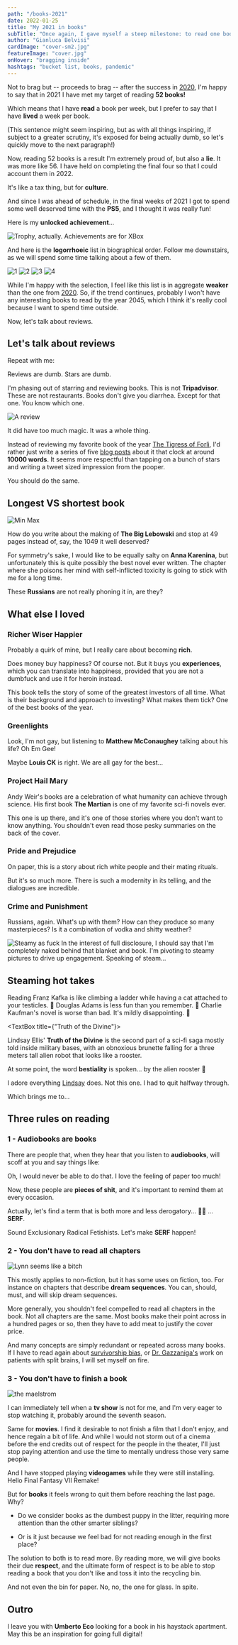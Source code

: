 ```yaml
---
path: "/books-2021"
date: 2022-01-25
title: "My 2021 in books"
subTitle: "Once again, I gave myself a steep milestone: to read one book per week"
author: "Gianluca Belvisi"
cardImage: "cover-sm2.jpg"
featureImage: "cover.jpg"
onHover: "bragging inside"
hashtags: "bucket list, books, pandemic"
---
```



Not to brag but -- proceeds to brag -- after the success in [2020](/books-2020), I'm happy to say that in 2021 I have met my target of reading **52 books!**

Which means that I have **read** a book per week, but I prefer to say that I have **lived** a week per book.

(This sentence might seem inspiring, but as with all things inspiring, if subject to a greater scrutiny, it's exposed for being actually dumb, so let's quickly move to the next paragraph!)

Now, reading 52 books is a result I'm extremely proud of, but also a **lie**. It was more like 56. I have held on completing the final four so that I could account them in 2022.

It's like a tax thing, but for **culture**.

And since I was ahead of schedule, in the final weeks of 2021 I got to spend some well deserved time with the **PS5**, and I thought it was really fun!

Here is my **unlocked achievement**...

![Trophy, actually. Achievements are for XBox](top.jpg)

And here is the **logorrhoeic** list in biographical order. Follow me downstairs, as we will spend some time talking about a few of them.

![1](1.jpg)
![2](2.jpg)
![3](3.jpg)
![4](4_.jpg)

While I'm happy with the selection, I feel like this list is in aggregate **weaker** than the one from [2020](books-2020). So, if the trend continues, probably I won't have any interesting books to read by the year 2045, which I think it's really cool because I want to spend time outside.

Now, let's talk about reviews.

## Let's talk about reviews

Repeat with me:

<Pony>Reviews are dumb. Stars are dumb.</Pony>

I'm phasing out of starring and reviewing books. This is not **Tripadvisor**. These are not restaurants. Books don't give you diarrhea. Except for that one. You know which one.

![A review](hp.jpg)

<FigureLabel>
    It did have too much magic. It was a whole thing.
</FigureLabel>

Instead of reviewing my favorite book of the year [The Tigress of Forlì](https://www.bookdepository.com/Tigress-Forlì-Elizabeth-Lev/9780547844169), I'd rather just write a series of five [blog posts](/caterina-sforza-1) about it that clock at around **10000 words**. It seems more respectful than tapping on a bunch of stars and writing a tweet sized impression from the pooper.

You should do the same.

## Longest VS shortest book

![Min Max](minmax.jpg)

How do you write about the making of **The Big Lebowski** and stop at 49 pages instead of, say, the 1049 it well deserved?

For symmetry's sake, I would like to be equally salty on **Anna Karenina**, but unfortunately this is quite possibly the best novel ever written. The chapter where she poisons her mind with self-inflicted toxicity is going to stick with me for a long time.

These **Russians** are not really phoning it in, are they?


## What else I loved

### Richer Wiser Happier

<ThreeColumns>
    <Richer/>
    <Col23>
        <p>
            Probably a quirk of mine, but I really care about becoming <strong>rich</strong>.
        </p>
        <p>
            Does money buy happiness? Of course not. But it buys you <strong>experiences</strong>, which you can translate into happiness, provided that you are not a dumbfuck and use it for heroin instead.
        </p>
        <p>
            This book tells the story of some of the greatest investors of all time. What is their background and approach to investing? What makes them tick? One of the best books of the year.
        </p>
    </Col23>
</ThreeColumns>

### Greenlights

<ThreeColumns>
    <Greenlights/>
    <Col23>
        <p>
            Look, I'm not gay, but listening to <strong>Matthew McConaughey</strong> talking about his life? Oh Em Gee!
        </p>
        <p>
            Maybe <strong>Louis CK</strong> is right. We are all gay for the best...
            <YouTubeAudio url="https://youtu.be/EdffVf678as?start=100"/>
        </p>
    </Col23>
</ThreeColumns>

### Project Hail Mary

<ThreeColumns>
    <Hailmary/>
    <Col23>
        <p>
            Andy Weir's books are a celebration of what humanity can achieve through science. His first book <strong>The Martian</strong> is one of my favorite sci-fi novels ever.
        </p>
        <p>
            This one is up there, and it's one of those stories where you don't want to know anything. You shouldn't even read those pesky summaries on the back of the cover.
        </p>
    </Col23>
</ThreeColumns>

### Pride and Prejudice

<ThreeColumns>
    <Pride/>
    <Col23>
        <p>
            On paper, this is a story about rich white people and their mating rituals.
        </p>
        <p>
            But it's so much more. There is such a modernity in its telling, and the dialogues are incredible.
        </p>
    </Col23>
</ThreeColumns>

### Crime and Punishment

<ThreeColumns>
    <Crime/>
    <Col23>
        <p>
            Russians, again. What's up with them? How can they produce so many masterpieces? Is it a combination of vodka and shitty weather?
        </p>
    </Col23>
</ThreeColumns>


![Steamy as fuck](steam.jpg)
<FigureLabel>
    In the interest of full disclosure, I should say that I'm completely naked behind that blanket and book. I'm pivoting to steamy pictures to drive up engagement. Speaking of steam...
</FigureLabel>


## Steaming hot takes

<Pony>
    Reading Franz Kafka is like climbing a ladder while having a cat attached to your testicles. 🦄
</Pony>

<Pony>
    Douglas Adams is less fun than you remember. 🦄
</Pony>

<Pony>
    Charlie Kaufman's novel is worse than bad. It's mildly disappointing. 🦄
</Pony>

<TextBox title={"Truth of the Divine"}>
    <ThreeColumns>
        <Truth/>
        <Col23>
            <p>
                Lindsay Ellis' <strong>Truth of the Divine</strong> is the second part of a sci-fi saga mostly told inside military bases, with an obnoxious brunette falling for a three meters tall alien robot that looks like a rooster.
            </p>
            <p>
                At some point, the word <strong>bestiality</strong> is spoken... by the alien rooster 🤭
            </p>
            <p>
                I adore everything <a href="https://www.youtube.com/channel/UCG1h-Wqjtwz7uUANw6gazRw>Lindsay" target="_blank">Lindsay</a> does. Not this one. I had to quit halfway through.
            </p>
            <p>
                Which brings me to...
            </p>
        </Col23>
    </ThreeColumns>
</TextBox>

## Three rules on reading

### 1 - Audiobooks are books

There are people that, when they hear that you listen to **audiobooks**, will scoff at you and say things like:

<Pony>Oh, I would never be able to do that. I love the feeling of paper too much!</Pony>

Now, these people are **pieces of shit**, and it's important to remind them at every occasion.

Actually, let's find a term that is both more and less derogatory... 🤔💭 ... **SERF**.

Sound Exclusionary Radical Fetishists. Let's make **SERF** happen!

### 2 - You don't have to read all chapters

![Lynn seems like a bitch](chapter.jpg)

This mostly applies to non-fiction, but it has some uses on fiction, too. For instance on chapters that describe **dream sequences**. You can, should, must, and will skip dream sequences.

More generally, you shouldn't feel compelled to read all chapters in the book. Not all chapters are the same. Most books make their point across in a hundred pages or so, then they have to add meat to justify the cover price.

And many concepts are simply redundant or repeated across many books. If I have to read again about [survivorship bias](https://en.wikipedia.org/wiki/Survivorship_bias), or [Dr. Gazzaniga's](https://www.nature.com/articles/483260a) work on patients with split brains, I will set myself on fire.

### 3 - You don't have to finish a book

![the maelstrom](pile.jpg)

I can immediately tell when a **tv show** is not for me, and I'm very eager to stop watching it, probably around the seventh season.

Same for **movies**. I find it desirable to not finish a film that I don't enjoy, and hence regain a bit of life. And while I would not storm out of a cinema before the end credits out of respect for the people in the theater, I'll just stop paying attention and use the time to mentally undress those very same people.

And I have stopped playing **videogames** while they were still installing. Hello Final Fantasy VII Remake!

But for **books** it feels wrong to quit them before reaching the last page. Why?

* Do we consider books as the dumbest puppy in the litter, requiring more attention than the other smarter siblings?

* Or is it just because we feel bad for not reading enough in the first place?

The solution to both is to read more. By reading more, we will give books their due **respect**, and the ultimate form of respect is to be able to stop reading a book that you don't like and toss it into the recycling bin.

And not even the bin for paper. No, no, the one for glass. In spite.

## Outro

I leave you with **Umberto Eco** looking for a book in his haystack apartment. May this be an inspiration for going full digital!

<YouTube source="UoEuvgT1wBs"/>

